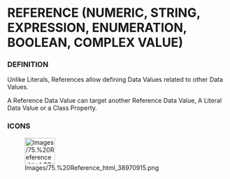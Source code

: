 
= REFERENCE (NUMERIC, STRING, EXPRESSION, ENUMERATION, BOOLEAN, COMPLEX VALUE) =

=== DEFINITION ===

Unlike Literals, References allow defining Data Values related to other Data Values.


A Reference Data Value can target another Reference Data Value, A Literal Data Value or a Class Property.


=== ICONS ===

[[Image:Images/75.%20Reference_html_38970915.png|69x60px]]


<br>
<br>


<br>

